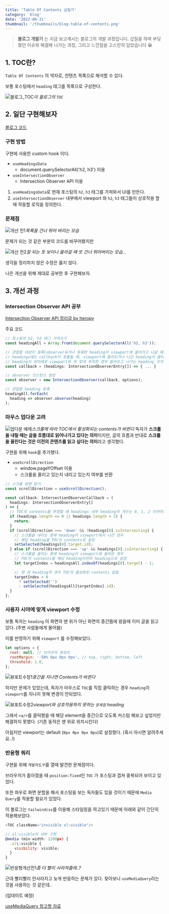 ```yaml
---
title: 'Table Of Contents 삽질기'
category: 'blog'
date: '2022-08-31'
thumbnail: '/thumbnails/blog-table-of-contents.png'
---
```


> **블로그 개발기** 는 지금 보고계시는 블로그의 개발 과정입니다. 삽질을 하며
> 부딪혔던 이슈와 해결해 나가는 과정, 그리고 느낀점을 고스란히 담았습니다 😁

## 1. TOC란?

`Table Of Contents` 의 약자로, 컨텐츠 목록으로 해석할 수 있다.

보통 포스팅에서 `heading` 태그를 목록으로 구성한다.

![블로그_TOC](/posts/devlog-table-of-contents/블로그_TOC.png)_이 블로그의 `TOC`_

## 2. 일단 구현해보자

[블로그 코드](https://github.com/yogjin/yogjin.dev)

### 구현 방법

구현에 사용한 custom hook 이다.

- `useHeadingsData`
  - document.querySelectorAll('h2, h3') 이용
- `useIntersectionObserver`
  - Intersection Observer API 이용

1. `useHeadingsData`로 현재 포스팅의 `h2`, `h3` 태그를 가져와서 UI를 만든다.
2. `useIntersectionObserver` 내부에서 viewport 와 `h2`, `h3` 태그들이 상호작용 할 때 작동할 로직을 정의한다.

### 문제점

![개선 전1](/posts/devlog-table-of-contents/개선전1.gif)_목록을 건너 뛰어 버리는 모습_

문제가 되는 것 같은 부분의 코드를 바꾸어봤지만

![개선 전2](/posts/devlog-table-of-contents/개선전2.gif)_잘 되는 듯 보이나 올라갈 때 또 건너 뛰어버리는 모습..._

생각을 정리하지 않은 수정은 옳지 않다.

나은 개선을 위해 제대로 공부한 후 구현해보자.

## 3. 개선 과정

### Intersection Observer API 공부

[Intersection Observer API 정리글 by heropy](https://heropy.blog/2019/10/27/intersection-observer/)

주요 코드

```js
// 포스팅의 h2, h3 태그 가져오기
const headingAll = Array.from(document.querySelectorAll('h2, h3'));

// 관찰할 대상이 등록(observe)되거나 등록한 heading이 viewport에 들어가고 나갈 때나 호출
// headings에는 callback이 호출될 때, viewport에 들어오거나 나간 heading이 들어있다.
// heading이 위아래로 viewport와 딱 맞게 위치한 경우 들어오고 나가는 heading 각각 하나씩, 총 2개가 들어있을 수 있다.
const callback = (headings: IntersectionObserverEntry[]) => { ... }

// observer 인스턴스 생성
const observer = new IntersectionObserver(callback, options);

// 관찰할 heading 등록
headingAll.forEach(
  heading => observer.observe(heading)
);
```

### 마우스 업다운 고려

![업다운 예제](/posts/devlog-table-of-contents/업다운예제.gif)_스크롤에 따라 TOC에서 활성화되는 contents가 바뀐다_
독자가 **스크롤을 내릴 때는 글을 흐름대로 읽어나가고 있다는 의미**이지만,
글의 흐름과 반대로 **스크롤을 올린다는 것은 이전의 콘텐츠를 읽고 싶다는 의미**라고 생각했다.

구현을 위해 `hook`을 추가했다.

- `useScrollDirection`
  - window.pageYOffset 이용
  - 스크롤을 올리고 있는지 내리고 있는지 여부를 반환

```js
// 스크롤 방향 받기
const scrollDirection = useScrollDirection();

const callback: IntersectionObserverCallback = (
  headings: IntersectionObserverEntry[]
) => {
  // TOC의 contents를 변경할 때 headings 내부 heading의 개수는 0, 1, 2 이어야한다.
  if (headings.length <= 0 || headings.length > 2) {
    return;
  }
  if (scrollDirection === 'down' && !headings[0].isIntersecting) {
    // 스크롤을 내리는 중에 heading이 viewport에서 나간 경우
    // 해당 heading을 TOC의 contents로 설정
    setSelected(headings[0].target.id);
  } else if (scrollDirection === 'up' && headings[0].isIntersecting) {
    // 스크롤을 올리는 중에 heading이 viewport에 들어온 경우
    // TOC의 contents를 해당 heading이전의 heading으로 설정
    let targetIndex = headingsAll.indexOf(headings[0].target) - 1;

    // 맨 위 heading의 경우 TOC의 활성화된 contents 없음
    targetIndex < 0
      ? setSelected('')
      : setSelected(headingsAll[targetIndex].id);
  }
};
```

### 사용자 시야에 맞게 viewport 수정

보통 독자는 `heading` 이 화면의 맨 위가 아닌 화면의 중간쯤에 왔을때 이미 글을 읽고 있다. (주변 사람들에게 물어봄)

이를 반영하기 위해 `viewport` 를 수정해보았다.

```js
let options = {
  root: null, // 브라우저 뷰포트
  rootMargin: '-50% 0px 0px 0px', // top, right, bottom, left
  threshold: 1.0,
};
```

![뷰포트수정1](/posts/devlog-table-of-contents/뷰포트수정1.gif)_중간을 지나면 Contents가 바뀐다_

하지만 문제가 있었는데, 독자가 마우스로 `TOC`를 직접 클릭하는 경우 `heading`이 `viewport`를 지나지 못해 변경이 안되었다.

![뷰포트수정2](/posts/devlog-table-of-contents/뷰포트수정2.gif)_viewport와 상호작용하지 못하는 `문제점` heading_

그래서 `<a/>`를 클릭했을 때 해당 element을 중간으로 오도록 커스텀 해보고 싶었지만 해결하지 못했다. (기존 동작은 맨 위로 위치시킨다)

아쉽지만 viewport는 default (`0px 0px 0px 0px`)로 설정했다. (혹시 아시면 알려주세요..!)

### 반응형 쿼리

구현을 위해 `개발자도구`를 열때 발견한 문제점이다.

브라우저가 좁아졌을 때 `position:fixed`인 `TOC` 가 포스팅과 겹쳐 중복되어 보이고 있었다.

또한 좌우로 화면 분할을 해서 포스팅을 보는 독자들도 있을 것이기 때문에 `Media Query`를 적용할 필요가 있었다.

이 블로그는 `tailwindcss`를 이용해 스타일링을 하고있기 때문에 아래와 같이 간단히 적용해보았다.

```js
<TOC className="invisible xl:visible"/>

// xl:visible의 내부 구현
@media (min-width: 1280px) {
  .xl\:visible {
    visibility: visible;
  }
}
```

![반응형개선전1](/posts/devlog-table-of-contents/반응형개선전1.gif)_좀 더 빨리 사라져줄래..?_

근데 빨리빨리 안사라지고 늦게 반응하는 문제가 있다.
찾아보니 `useMediaQuery`라는 것을 사용하는 것 같은데..

(업데이트 예정)

[useMediaQuery 참고할 자료](https://velog.io/@st2702/%EB%B0%98%EC%9D%91%ED%98%95-%EC%9B%B9-Media-Query)
